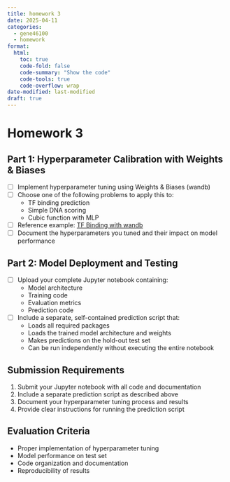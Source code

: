 ```yaml
---
title: homework 3
date: 2025-04-11
categories:
  - gene46100
  - homework
format:
  html:
    toc: true
    code-fold: false
    code-summary: "Show the code"
    code-tools: true
    code-overflow: wrap
date-modified: last-modified
draft: true
---
```


# Homework 3

## Part 1: Hyperparameter Calibration with Weights & Biases
- [ ] Implement hyperparameter tuning using Weights & Biases (wandb)
- [ ] Choose one of the following problems to apply this to:
  - TF binding prediction
  - Simple DNA scoring
  - Cubic function with MLP
- [ ] Reference example: [TF Binding with wandb](https://gene46100.hakyimlab.org/post/2025-03-25-unit00/tf-binding-wandb)
- [ ] Document the hyperparameters you tuned and their impact on model performance

## Part 2: Model Deployment and Testing
- [ ] Upload your complete Jupyter notebook containing:
  - Model architecture
  - Training code
  - Evaluation metrics
  - Prediction code
- [ ] Include a separate, self-contained prediction script that:
  - Loads all required packages
  - Loads the trained model architecture and weights
  - Makes predictions on the hold-out test set
  - Can be run independently without executing the entire notebook

## Submission Requirements
1. Submit your Jupyter notebook with all code and documentation
2. Include a separate prediction script as described above
3. Document your hyperparameter tuning process and results
4. Provide clear instructions for running the prediction script

## Evaluation Criteria
- Proper implementation of hyperparameter tuning
- Model performance on test set
- Code organization and documentation
- Reproducibility of results
